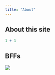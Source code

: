 ```yaml
---
title: "About"
---
```


## About this site

```r
1 + 1
```

## BFFs
![](docs/images/Tom_and_Betty_pic.jpeg)
